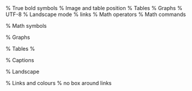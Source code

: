\usepackage[linesnumbered,ruled,vlined]{algorithm2e}
\usepackage{bm} % True bold symbols
\usepackage{float} % Image and table position
\usepackage{tabularx} % Tables
\usepackage{tikz} % Graphs
\usepackage[utf8]{inputenc} % UTF-8
\usepackage{lscape} % Landscape mode
\usepackage{hyperref} % links
\usepackage{booktabs}

% Math operators
\DeclareMathOperator*{\argmax}{\operatorname*{arg\,max}}
\DeclareMathOperator*{\argmin}{\operatorname*{arg\,min}}
\DeclareMathOperator{\evsym}{E}
\newcommand\ev[1]{\evsym\left\langle#1\right\rangle}
\DeclareMathOperator{\vsym}{V}
\newcommand\vv[1]{\vsym\left\langle#1\right\rangle}

% Math commands
\newcommand{\mat}[1]{\bm{#1}}

% Math symbols
\newcommand{\NN}{\mathbb{N}}
\newcommand{\LL}{\mathcal{L}}
\newcommand{\RR}{\mathbb{R}}

% Graphs
\usetikzlibrary{positioning}

% Tables
% \newcolumntype{R}{>{\raggedright\arraybackslash}X}
\newcolumntype{R}{>{\raggedleft\arraybackslash}X}

% Captions
\setlength{\abovecaptionskip}{2pt plus 0pt minus 0pt}
\setlength{\belowcaptionskip }{2pt plus 0pt minus 0pt}

% Landscape
\newcommand{\blandscape}{\begin{landscape}}
\newcommand{\elandscape}{\end{landscape}}

% Links and colours
\hypersetup{hidelinks} % no box around links
\hypersetup{ % links with pretty colours
  colorlinks   = true, % Colours links instead of ugly boxes
  urlcolor     = blue, % Colour for external hyperlinks
  linkcolor    = blue, % Colour of internal links
  citecolor   = red % Colour of citations
}

